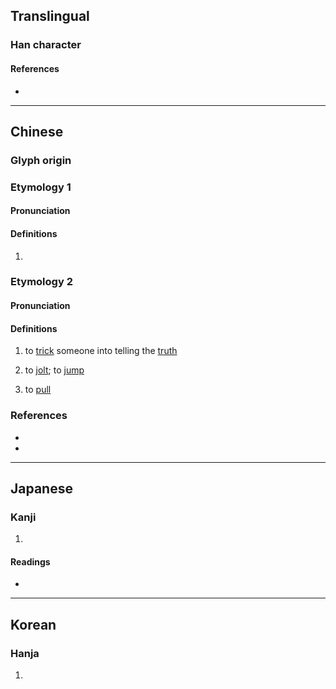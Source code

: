{{character info/new}}
==Translingual==

===Han character===
{{Han char|rn=18|rad=刀|as=08|sn=10|four=42600|canj=TALN|ids=⿰昔刂}}

====References====
* {{Han ref|kx=0140.300|dkj=02026|dj=0320.040|hdz=10343.130|uh=5252|ud=21074|bh=D0E8|bd=53480}}

----

==Chinese==

===Glyph origin===
{{Han etym}}

===Etymology 1===
{{zh-forms}}

====Pronunciation====
{{zh-pron
|m=cuò
|c=cok3,co3
|mc=y
|oc=
|cat=v
}}

====Definitions====
{{zh-hanzi}}

# {{rfdef|zh}}

===Etymology 2===
{{zh-forms}}

====Pronunciation====
{{zh-pron
|c=cok3
|cat=v
}}

====Definitions====
{{zh-hanzi}} {{tlb|zh|Cantonese}}

# to [[trick]] someone into telling the [[truth]]
# {{lb|zh|of a vehicle}} to [[jolt]]; to [[jump]]
# to [[pull]]

===References===
* {{R:twedu|B00230}}
* {{R:yue:mfccd}}

----

==Japanese==

===Kanji===
{{ja-kanji|grade=|rs=刀08}}

# {{defn|lang=ja|sort=刀08}}

====Readings====
* {{ja-readings|on=[[さく]] (saku)|kun=[[きりみがく]] (kirimigaku)}}

----

==Korean==

===Hanja===
{{ko-hanja|hangeul=[[착]], [[작]]|rv=chak, jak|mr=ch'ak, chak}}

# {{defn|lang=ko|sort=刀08}}